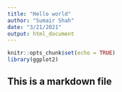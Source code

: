 ```yaml
---
title: "Hello world"
author: "Sumair Shah"
date: "3/21/2021"
output: html_document
---
```


```r
knitr::opts_chunk$set(echo = TRUE)
library(ggplot2)
```

## This is a markdown file


